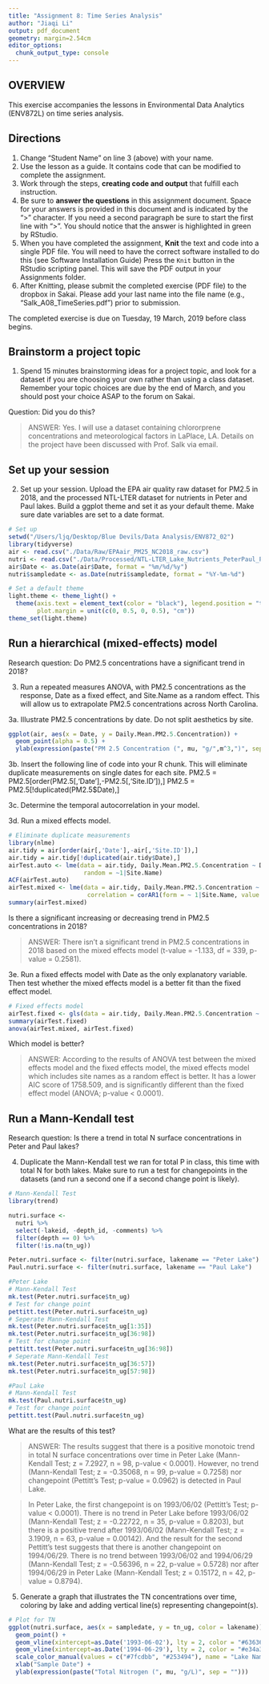 ```yaml
---
title: "Assignment 8: Time Series Analysis"
author: "Jiaqi Li"
output: pdf_document
geometry: margin=2.54cm
editor_options: 
  chunk_output_type: console
---
```


## OVERVIEW

This exercise accompanies the lessons in Environmental Data Analytics (ENV872L) on time series analysis.

## Directions
1. Change "Student Name" on line 3 (above) with your name.
2. Use the lesson as a guide. It contains code that can be modified to complete the assignment.
3. Work through the steps, **creating code and output** that fulfill each instruction.
4. Be sure to **answer the questions** in this assignment document.
Space for your answers is provided in this document and is indicated by the ">" character.
If you need a second paragraph be sure to start the first line with ">".
You should notice that the answer is highlighted in green by RStudio. 
6. When you have completed the assignment, **Knit** the text and code into a single PDF file.
You will need to have the correct software installed to do this (see Software Installation Guide)
Press the `Knit` button in the RStudio scripting panel.
This will save the PDF output in your Assignments folder.
8. After Knitting, please submit the completed exercise (PDF file) to the dropbox in Sakai. Please add your last name into the file name (e.g., "Salk_A08_TimeSeries.pdf") prior to submission.

The completed exercise is due on Tuesday, 19 March, 2019 before class begins.

## Brainstorm a project topic
1. Spend 15 minutes brainstorming ideas for a project topic, and look for a dataset if you are choosing your own rather than using a class dataset. Remember your topic choices are due by the end of March, and you should post your choice ASAP to the forum on Sakai.

Question: Did you do this?

> ANSWER: Yes. I will use a dataset containing chlororprene concentrations and meteorological factors in LaPlace, LA. Details on the project have been discussed with Prof. Salk via email.

## Set up your session 
2. Set up your session. Upload the EPA air quality raw dataset for PM2.5 in 2018, and the processed NTL-LTER dataset for nutrients in Peter and Paul lakes. Build a ggplot theme and set it as your default theme. Make sure date variables are set to a date format.

```r
# Set up
setwd("/Users/ljq/Desktop/Blue Devils/Data Analysis/ENV872_02")
library(tidyverse)
air <- read.csv("./Data/Raw/EPAair_PM25_NC2018_raw.csv")
nutri <- read.csv("./Data/Processed/NTL-LTER_Lake_Nutrients_PeterPaul_Processed.csv")
air$Date <- as.Date(air$Date, format = "%m/%d/%y")
nutri$sampledate <- as.Date(nutri$sampledate, format = "%Y-%m-%d")

# Set a default theme
light.theme <- theme_light() +
  theme(axis.text = element_text(color = "black"), legend.position = "top", 
        plot.margin = unit(c(0, 0.5, 0, 0.5), "cm"))
theme_set(light.theme)
```

## Run a hierarchical (mixed-effects) model

Research question: Do PM2.5 concentrations have a significant trend in 2018?

3. Run a repeated measures ANOVA, with PM2.5 concentrations as the response, Date as a fixed effect, and Site.Name as a random effect. This will allow us to extrapolate PM2.5 concentrations across North Carolina.

3a. Illustrate PM2.5 concentrations by date. Do not split aesthetics by site.

```r

ggplot(air, aes(x = Date, y = Daily.Mean.PM2.5.Concentration)) +
  geom_point(alpha = 0.5) +
  ylab(expression(paste("PM 2.5 Concentration (", mu, "g/",m^3,")", sep = "")))
```

3b. Insert the following line of code into your R chunk. This will eliminate duplicate measurements on single dates for each site.
PM2.5 = PM2.5[order(PM2.5[,'Date'],-PM2.5[,'Site.ID']),]
PM2.5 = PM2.5[!duplicated(PM2.5$Date),]

3c. Determine the temporal autocorrelation in your model. 

3d. Run a mixed effects model. 

```r
# Eliminate duplicate measurements
library(nlme)
air.tidy = air[order(air[,'Date'],-air[,'Site.ID']),]
air.tidy = air.tidy[!duplicated(air.tidy$Date),]
airTest.auto <- lme(data = air.tidy, Daily.Mean.PM2.5.Concentration ~ Date, 
                     random = ~1|Site.Name)
ACF(airTest.auto)
airTest.mixed <- lme(data = air.tidy, Daily.Mean.PM2.5.Concentration ~ Date, random = ~1|Site.Name,
                      correlation = corAR1(form = ~ 1|Site.Name, value = 0.514), method = "REML")
summary(airTest.mixed)
```

Is there a significant increasing or decreasing trend in PM2.5 concentrations in 2018? 

> ANSWER: There isn't a significant trend in PM2.5 concentrations in 2018 based on the mixed effects model (t-value = -1.133, df = 339, p-value = 0.2581).

3e. Run a fixed effects model with Date as the only explanatory variable. Then test whether the mixed effects model is a better fit than the fixed effect model. 

```r
# Fixed effects model
airTest.fixed <- gls(data = air.tidy, Daily.Mean.PM2.5.Concentration ~ Date, method = "REML")
summary(airTest.fixed)
anova(airTest.mixed, airTest.fixed)
```

Which model is better?

> ANSWER: According to the results of ANOVA test between the mixed effects model and the fixed effects model, the mixed effects model which includes site names as a random effect is better. It has a lower AIC score of 1758.509, and is significantly different than the fixed effect model (ANOVA; p-value < 0.0001).

## Run a Mann-Kendall test

Research question: Is there a trend in total N surface concentrations in Peter and Paul lakes? 

4. Duplicate the Mann-Kendall test we ran for total P in class, this time with total N for both lakes. Make sure to run a test for changepoints in the datasets (and run a second one if a second change point is likely). 

```r
# Mann-Kendall Test
library(trend)

nutri.surface <- 
  nutri %>%
  select(-lakeid, -depth_id, -comments) %>%
  filter(depth == 0) %>%
  filter(!is.na(tn_ug))

Peter.nutri.surface <- filter(nutri.surface, lakename == "Peter Lake")
Paul.nutri.surface <- filter(nutri.surface, lakename == "Paul Lake")

#Peter Lake
# Mann-Kendall Test 
mk.test(Peter.nutri.surface$tn_ug)
# Test for change point
pettitt.test(Peter.nutri.surface$tn_ug)
# Seperate Mann-Kendall Test
mk.test(Peter.nutri.surface$tn_ug[1:35])
mk.test(Peter.nutri.surface$tn_ug[36:98])
# Test for change point
pettitt.test(Peter.nutri.surface$tn_ug[36:98])
# Seperate Mann-Kendall Test
mk.test(Peter.nutri.surface$tn_ug[36:57])
mk.test(Peter.nutri.surface$tn_ug[57:98])

#Paul Lake
# Mann-Kendall Test 
mk.test(Paul.nutri.surface$tn_ug)
# Test for change point
pettitt.test(Paul.nutri.surface$tn_ug)
```

What are the results of this test?

> ANSWER: The results suggest that there is a positive monotoic trend in total N surface concentrations over time in Peter Lake (Mann-Kendall Test; z = 7.2927, n = 98, p-value < 0.0001). However, no trend (Mann-Kendall Test; z = -0.35068, n = 99, p-value = 0.7258) nor changepoint (Pettitt's Test; p-value = 0.0962) is detected in Paul Lake. 

> In Peter Lake, the first changepoint is on 1993/06/02 (Pettitt's Test; p-value < 0.0001). There is no trend in Peter Lake before 1993/06/02 (Mann-Kendall Test; z = -0.22722, n = 35, p-value = 0.8203), but there is a positive trend after 1993/06/02 (Mann-Kendall Test; z = 3.1909, n = 63, p-value = 0.00142). And the result for the second Pettitt's test suggests that there is another changepoint on 1994/06/29. There is no trend between 1993/06/02 and 1994/06/29 (Mann-Kendall Test; z = -0.56396, n = 22, p-value = 0.5728) nor after 1994/06/29 in Peter Lake (Mann-Kendall Test; z = 0.15172, n = 42, p-value = 0.8794).

5. Generate a graph that illustrates the TN concentrations over time, coloring by lake and adding vertical line(s) representing changepoint(s).

```r
# Plot for TN
ggplot(nutri.surface, aes(x = sampledate, y = tn_ug, color = lakename)) + 
  geom_point() +
  geom_vline(xintercept=as.Date('1993-06-02'), lty = 2, color = "#636363") +
  geom_vline(xintercept=as.Date('1994-06-29'), lty = 2, color = "#e34a33") +
  scale_color_manual(values = c("#7fcdbb", "#253494"), name = "Lake Name") +
  xlab("Sample Date") +
  ylab(expression(paste("Total Nitrogen (", mu, "g/L)", sep = "")))
```

